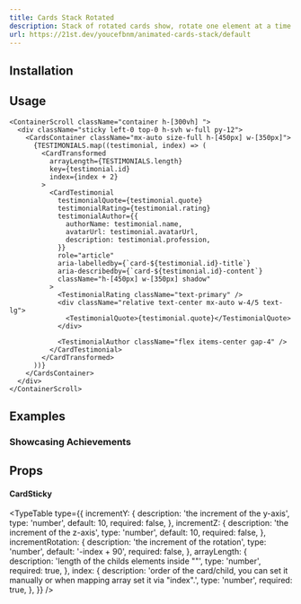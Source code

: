 ```yaml
---
title: Cards Stack Rotated
description: Stack of rotated cards show, rotate one element at a time.
url: https://21st.dev/youcefbnm/animated-cards-stack/default
---
```


<ComponentPreview name="cards-stack-rotated-demo" />

## Installation

<ComponentInstallation name="cards-stack-rotated" />

## Usage

```tsx
<ContainerScroll className="container h-[300vh] ">
  <div className="sticky left-0 top-0 h-svh w-full py-12">
    <CardsContainer className="mx-auto size-full h-[450px] w-[350px]">
      {TESTIMONIALS.map((testimonial, index) => (
        <CardTransformed
          arrayLength={TESTIMONIALS.length}
          key={testimonial.id}
          index={index + 2}
        >
          <CardTestimonial
            testimonialQuote={testimonial.quote}
            testimonialRating={testimonial.rating}
            testimonialAuthor={{
              authorName: testimonial.name,
              avatarUrl: testimonial.avatarUrl,
              description: testimonial.profession,
            }}
            role="article"
            aria-labelledby={`card-${testimonial.id}-title`}
            aria-describedby={`card-${testimonial.id}-content`}
            className="h-[450px] w-[350px] shadow"
          >
            <TestimonialRating className="text-primary" />
            <div className="relative text-center mx-auto w-4/5 text-lg">
              <TestimonialQuote>{testimonial.quote}</TestimonialQuote>
            </div>

            <TestimonialAuthor className="flex items-center gap-4" />
          </CardTestimonial>
        </CardTransformed>
      ))}
    </CardsContainer>
  </div>
</ContainerScroll>
```

## Examples

### Showcasing Achievements

<ComponentPreview name="cards-stack-rotated-recognitions-demo" />

## Props

#### CardSticky

<TypeTable
  type={{
    incrementY: {
      description: 'the increment of the y-axis',
      type: 'number',
      default: 10,
      required: false,
    },
    incrementZ: {
      description: 'the increment of the z-axis',
      type: 'number',
      default: 10,
      required: false,
    },
    incrementRotation: {
      description: 'the increment of the rotation',
      type: 'number',
      default: '-index + 90',
      required: false,
    },
    arrayLength: {
      description: 'length of the childs elements inside "<CardsContainer />"',
      type: 'number',
      required: true,
    },
    index: {
      description:
        'order of the card/child, you can set it manually or when mapping array set it via "index".',
      type: 'number',
      required: true,
    },
  }}
/>
